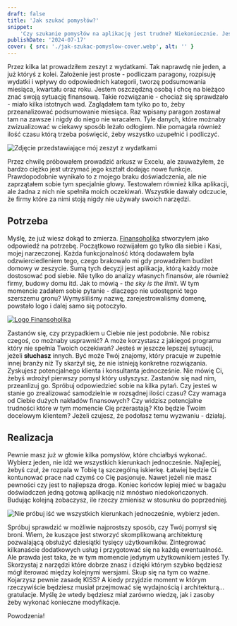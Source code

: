```yaml
---
draft: false
title: 'Jak szukać pomysłów?'
snippet:
    'Czy szukanie pomysłów na aplikację jest trudne? Niekoniecznie. Jestem pewien, że po chwili zastanowienia będziesz zmuszony wybrać jeden, który chcesz wdrożyć z puli kilkunastu. Pokażę Ci, w jaki sposób sam szukam inspiracji.'
publishDate: '2024-07-17'
cover: { src: './jak-szukac-pomyslow-cover.webp', alt: '' }
---
```


Przez kilka lat prowadziłem zeszyt z wydatkami. Tak naprawdę nie jeden, a już któryś z kolei. Założenie jest proste - podliczam paragony, rozpisuję wydatki i wpływy do odpowiednich kategorii, tworzę podsumowania miesiąca, kwartału oraz roku. Jestem oszczędzną osobą i chcę na bieżąco znać swoją sytuację finansową. Takie rozwiązanie - chociaż się sprawdzało - miało kilka istotnych wad. Zaglądałem tam tylko po to, żeby przeanalizować podsumowanie miesiąca. Raz wpisany paragon zostawał tam na zawsze i nigdy do niego nie wracałem. Tyle danych, które możnaby zwizualizować w ciekawy sposób leżało odłogiem. Nie pomagała również ilość czasu którą trzeba poświęcić, żeby wszystko uzupełnić i podliczyć.

<Image src={notebook} alt="Zdjęcie przedstawiające mój zeszyt z wydatkami" />

Przez chwilę próbowałem prowadzić arkusz w Excelu, ale zauważyłem, że bardzo ciężko jest utrzymać jego kształt dodając nowe funkcje. Prawdopodobnie wynikało to z mojego braku doświadczenia, ale nie zaprzątałem sobie tym specjalnie głowy. Testowałem również kilka aplikacji, ale żadna z nich nie spełniła moich oczekiwań. Wszystkie dawały odczucie, że firmy które za nimi stoją nigdy nie używały swoich narzędzi.

## Potrzeba

Myślę, że już wiesz dokąd to zmierza. <a href='https://finansoholik.pl/'>Finansoholika</a> stworzyłem jako odpowiedź na potrzebę. Początkowo rozwijałem go tylko dla siebie i Kasi, mojej narzeczonej. Każda funkcjonalność którą dodawałem była odzwierciedleniem tego, czego brakowało mi gdy prowadziłem budżet domowy w zeszycie. Sumą tych decyzji jest aplikacja, którą każdy może dostosować pod siebie. Nie tylko do analizy własnych finansów, ale również firmy, budowy domu itd. Jak to mówią - *the sky is the limit*. W tym momencie zadałem sobie pytanie - dlaczego nie udostępnić tego szerszemu gronu? Wymyśliliśmy nazwę, zarejestrowaliśmy domenę, powstało logo i dalej samo się potoczyło.

<a class="mx-auto w-fit flex" href='https://finansoholik.pl/'><Image src={finansoholik} alt="Logo Finansoholika" /></a>

Zastanów się, czy przypadkiem u Ciebie nie jest podobnie. Nie robisz czegoś, co możnaby usprawnić? A może korzystasz z jakiegoś programu który nie spełnia Twoich oczekiwań? Jesteś w jeszcze lepszej sytuacji, jeżeli **słuchasz** innych. Być może Twój znajomy, który pracuje w zupełnie innej branży niż Ty skarżył się, że nie istnieją konkretne rozwiązania. Zyskujesz potencjalnego klienta i konsultanta jednocześnie. Nie mówię Ci, żebyś wdrożył pierwszy pomysł który usłyszysz. Zastanów się nad nim, przeanlizuj go. Spróbuj odpowiedzieć sobie na kilka pytań. Czy jesteś w stanie go zrealizować samodzielnie w rozsądnej ilości czasu? Czy wamaga od Ciebie dużych nakładów finansowych? Czy widzisz potencjalne trudności które w tym momencie Cię przerastają? Kto będzie Twoim docelowym klientem? Jeżeli czujesz, że podołasz temu wyzwaniu - działaj.

## Realizacja

Pewnie masz już w głowie kilka pomysłów, które chciałbyś wykonać. Wybierz jeden, nie idź we wszystkich kierunkach jednocześnie. Najlepiej, żebyś czuł, że rozpala w Tobię tą szczególną iskierkę. Łatwiej będzie Ci kontunować prace nad czymś co Cię pasjonuje. Nawet jeżeli nie masz pewności czy jest to najlepsza droga. Koniec końców lepiej mieć w bagażu doświadczeń jedną gotową aplikację niż mnóstwo niedokończonych. Budując kolejną zobaczysz, ile rzeczy zmienisz w stosunku do poprzedniej.

<Image src={directions} alt="Nie próbuj iść we wszystkich kierunkach jednocześnie, wybierz jeden." />

Spróbuj sprawdzić w możliwie najprostszy sposób, czy Twój pomysł się broni. Wiem, że kuszące jest stworzyć skomplikowaną architekturę pozwalającą obsłużyć dziesiątki tysięcy użytkowników. Zintegrować kilkanaście dodatkowych usług i przygotować się na każdą ewentualność. Ale prawda jest taka, że w tym momencie jedynym użytkownikiem jesteś Ty. Skorzystaj z narzędzi które dobrze znasz i dzięki którym szybko będziesz mógł iterować między kolejnymi wersjami. Skup się na tym co ważne. Kojarzysz pewnie zasadę KISS? A kiedy przyjdzie moment w którym rzeczywiście będziesz musiał przejmować się wydajnością i architekturą... gratulacje. Myślę że wtedy będziesz miał zarówno wiedzę, jak i zasoby żeby wykonać konieczne modyfikacje.

Powodzenia!